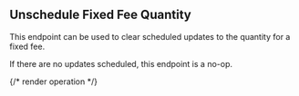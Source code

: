 ## Unschedule Fixed Fee Quantity

This endpoint can be used to clear scheduled updates to the quantity for a fixed fee.

If there are no updates scheduled, this endpoint is a no-op.

{/* render operation */}
